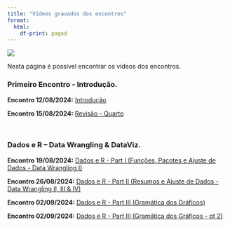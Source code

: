 ```yaml
---
title: "Vídeos gravados dos encontros"
format:
  html:
    df-print: paged
---
```


![](../img/spreadsheets_2780E3.svg){.hero}

Nesta página é possível encontrar os vídeos dos encontros. 


### Primeiro Encontro - Introdução.


**Encontro 12/08/2024:** [Introdução](https://youtu.be/hqKfs_vSLoY)


**Encontro 15/08/2024:** [Revisão - Quarto](https://youtu.be/UcXpKnDAEVY)


<br>

### Dados e R – Data Wrangling & DataViz.

**Encontro 19/08/2024:** [Dados e R - Part I (Funções, Pacotes e Ajuste de Dados - Data Wrangling I)](https://youtu.be/UFrAwKRE6c0)

**Encontro 26/08/2024:** [Dados e R - Part II (Resumos e Ajuste de Dados - Data Wrangling II, III & IV)](https://youtu.be/J8DBKxRVcRc)


**Encontro 02/09/2024:** [Dados e R - Part III (Gramática dos Gráficos)](https://youtu.be/prEy2JZMCvY)


**Encontro 02/09/2024:** [Dados e R - Part III (Gramática dos Gráficos - pt 2)](https://youtu.be/5sAf5pRj04g)


<!-- [Atividade Prática - Tidyverse](https://mefq.netlify.app/pratica/pratica_tidyverse.html/) -->

<!-- [Atividade Prática - ggplot2](https://mefq.netlify.app/pratica/pratica_ggplot2.html/) -->










